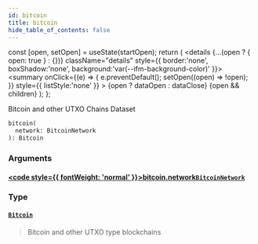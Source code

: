 ```yaml
---
id: bitcoin
title: bitcoin
hide_table_of_contents: false
---
```







  const [open, setOpen] = useState(startOpen);
  return (
    <details {...(open ? { open: true } : {})} className="details" style={{ border:'none', boxShadow:'none', background:'var(--ifm-background-color)' }}>
      <summary
        onClick={(e) => {
          e.preventDefault();
          setOpen((open) => !open);
        }}
        style={{ listStyle:'none' }}
      >
      {open ? dataOpen : dataClose}
      </summary>
      {open && children}
    </details>
  );
};








Bitcoin and other UTXO Chains Dataset


```graphql
bitcoin(
  network: BitcoinNetwork
): Bitcoin
```




### Arguments

#### [<code style={{ fontWeight: 'normal' }}>bitcoin.<b>network</b></code>](#)<Bullet />[`BitcoinNetwork`](/docs/v1/graphql-reference/enums/bitcoin-network) <Badge class="badge badge--secondary" text="enum"/> 
> 
> 
> 
> 

### Type

#### [`Bitcoin`](/docs/v1/graphql-reference/objects/bitcoin) <Badge class="badge badge--secondary" text="object"/> 
> 
> 
> Bitcoin and other UTXO type blockchains
> 



